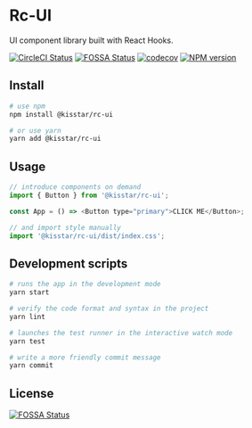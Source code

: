 
<Meta title="RcUI" />

# Rc-UI

UI component library built with React Hooks.

[![CircleCI Status][circleci_image]][circleci_url] [![FOSSA Status][fossa_imge]][fossa_url] [![codecov][codecov_image]][codecov_url] [![NPM version][npm_image]][npm_url]

## Install

```bash
# use npm
npm install @kisstar/rc-ui

# or use yarn
yarn add @kisstar/rc-ui
```

## Usage

```js
// introduce components on demand
import { Button } from '@kisstar/rc-ui';

const App = () => <Button type="primary">CLICK ME</Button>;

// and import style manually
import '@kisstar/rc-ui/dist/index.css';
```

## Development scripts

```bash
# runs the app in the development mode
yarn start

# verify the code format and syntax in the project
yarn lint

# launches the test runner in the interactive watch mode
yarn test

# write a more friendly commit message
yarn commit
```

## License

[![FOSSA Status](https://app.fossa.com/api/projects/git%2Bgithub.com%2Fkisstar%2Frc-ui.svg?type=large)](https://app.fossa.com/projects/git%2Bgithub.com%2Fkisstar%2Frc-ui?ref=badge_large)

[circleci_image]: https://img.shields.io/circleci/build/github/kisstar/rc-ui/master
[circleci_url]: https://app.circleci.com/pipelines/github/kisstar/rc-ui
[codecov_image]: https://codecov.io/gh/kisstar/rc-ui/branch/master/graph/badge.svg
[codecov_url]: https://codecov.io/gh/kisstar/rc-ui
[fossa_imge]: https://app.fossa.com/api/projects/git%2Bgithub.com%2Fkisstar%2Frc-ui.svg?type=shield
[fossa_url]: https://app.fossa.com/projects/git%2Bgithub.com%2Fkisstar%2Frc-ui?ref=badge_shield
[npm_image]: https://img.shields.io/npm/v/@kisstar/rc-ui
[npm_url]: http://npmjs.org/package/@kisstar/rc-ui
